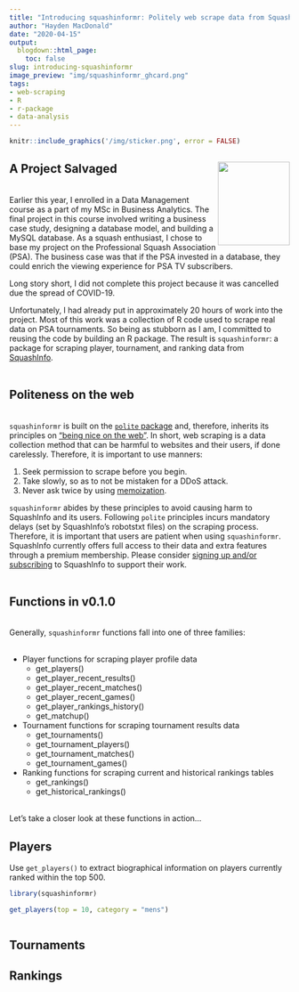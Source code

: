 ---
title: "Introducing squashinformr: Politely web scrape data from SquashInfo in R"
author: "Hayden MacDonald"
date: "2020-04-15"
output:
  blogdown::html_page:
    toc: false
slug: introducing-squashinformr
image_preview: "img/squashinformr_ghcard.png"
tags: 
- web-scraping
- R
- r-package
- data-analysis
---

```{r, echo=FALSE, dpi = 300, out.width="25%", out.height="25%", fig.align="right", eval=FALSE}
knitr::include_graphics('/img/sticker.png', error = FALSE)
```

## A Project Salvaged <img src="/img/sticker.png" width="129" height="150" align="right" />
&nbsp;  
Earlier this year, I enrolled in a Data Management course as a part of my MSc in Business Analytics. The final project in this course involved writing a business case study, designing a database model, and building a MySQL database. As a squash enthusiast, I chose to base my project on the Professional Squash Association (PSA). The business case was that if the PSA invested in a database, they could enrich the viewing experience for PSA TV subscribers.  

Long story short, I did not complete this project because it was cancelled due the spread of COVID-19.  

Unfortunately, I had already put in approximately 20 hours of work into the project. Most of this work was a collection of R code used to scrape real data on PSA tournaments. So being as stubborn as I am, I committed to reusing the code by building an R package. The result is `squashinformr`: a package for scraping player, tournament, and ranking data from <a href="http://www.squashinfo.com/" target="_blank">SquashInfo</a>.  
&nbsp;  

## Politeness on the web
&nbsp;  
`squashinformr` is built on the <a href="https://github.com/dmi3kno/polite" target="_blank">`polite` package</a> and, therefore, inherits its principles on <a href="https://www.ddrive.no/post/be-nice-on-the-web/" target="_blank">"being nice on the web"</a>. In short, web scraping is a data collection method that can be harmful to websites and their users, if done carelessly. Therefore, it is important to use manners:  

1. Seek permission to scrape before you begin.
2. Take slowly, so as to not be mistaken for a DDoS attack.
3. Never ask twice by using <a href="https://en.wikipedia.org/wiki/Memoization" target="_blank">memoization</a>.

`squashinformr` abides by these principles to avoid causing harm to SquashInfo and its users. Following `polite` principles incurs mandatory delays (set by SquashInfo's robotstxt files) on the scraping process. Therefore, it is important that users are patient when using `squashinformr`. SquashInfo currently offers full access to their data and extra features through a premium membership. Please consider <a href="http://www.squashinfo.com/signup" target="_blank">signing up and/or subscribing</a> to SquashInfo to support their work.  
&nbsp;  

## Functions in v0.1.0
&nbsp;  
Generally, `squashinformr` functions fall into one of three families:  
&nbsp;  

- Player functions for scraping player profile data
  - get_players()
  - get_player_recent_results()
  - get_player_recent_matches()
  - get_player_recent_games()
  - get_player_rankings_history()
  - get_matchup()
- Tournament functions for scraping tournament results data
  - get_tournaments()
  - get_tournament_players()
  - get_tournament_matches()
  - get_tournament_games()
- Ranking functions for scraping current and historical rankings tables
  - get_rankings()
  - get_historical_rankings()

&nbsp;  
Let's take a closer look at these functions in action...
&nbsp;  

## Players

Use `get_players()` to extract biographical information on players currently ranked within the top 500.  
```{r}
library(squashinformr)

get_players(top = 10, category = "mens")
```

```{r}

```





## Tournaments

## Rankings

